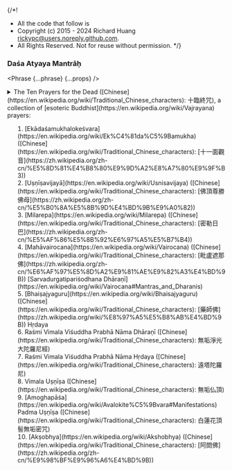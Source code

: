{/*!
 * All the code that follow is
 * Copyright (c) 2015 - 2024 Richard Huang <rickypc@users.noreply.github.com>.
 * All Rights Reserved. Not for reuse without permission.
 */}


### Daśa Atyaya Mantrāḥ

<Phrase {...phrase} {...props} />

<details>
  <summary>
    The Ten Prayers for the Dead ([Chinese](https://en.wikipedia.org/wiki/Traditional_Chinese_characters): 十臨終咒), a collection of [esoteric Buddhist](https://en.wikipedia.org/wiki/Vajrayana) prayers:
    <ol>
      <li>[Ekādaśamukhalokeśvara](https://en.wikipedia.org/wiki/Ek%C4%81da%C5%9Bamukha) ([Chinese](https://en.wikipedia.org/wiki/Traditional_Chinese_characters): [十一面觀音](https://zh.wikipedia.org/zh-cn/%E5%8D%81%E4%B8%80%E9%9D%A2%E8%A7%80%E9%9F%B3))</li>
      <li>[Uṣṇīṣavijayā](https://en.wikipedia.org/wiki/Usnisavijaya) ([Chinese](https://en.wikipedia.org/wiki/Traditional_Chinese_characters): [佛頂尊勝佛母](https://zh.wikipedia.org/zh-cn/%E5%B0%8A%E5%8B%9D%E4%BD%9B%E9%A0%82))</li>
      <li>[Milarepa](https://en.wikipedia.org/wiki/Milarepa) ([Chinese](https://en.wikipedia.org/wiki/Traditional_Chinese_characters): [密勒日巴](https://zh.wikipedia.org/zh-cn/%E5%AF%86%E5%8B%92%E6%97%A5%E5%B7%B4))</li>
      <li>[Mahāvairocana](https://en.wikipedia.org/wiki/Vairocana) ([Chinese](https://en.wikipedia.org/wiki/Traditional_Chinese_characters): [毗盧遮那佛](https://zh.wikipedia.org/zh-cn/%E6%AF%97%E5%8D%A2%E9%81%AE%E9%82%A3%E4%BD%9B)) [Sarvadurgatipariśodhana Dhāraṇī](https://en.wikipedia.org/wiki/Vairocana#Mantras_and_Dharanis)</li>
      <li>[Bhaiṣajyaguru](https://en.wikipedia.org/wiki/Bhaisajyaguru) ([Chinese](https://en.wikipedia.org/wiki/Traditional_Chinese_characters): [藥師佛](https://zh.wikipedia.org/wiki/%E8%97%A5%E5%B8%AB%E4%BD%9B)) Hṛdaya</li>
      <li>Raśmi Vimala Viśuddha Prabhā Nāma Dhāraṇī ([Chinese](https://en.wikipedia.org/wiki/Traditional_Chinese_characters): 無垢淨光大陀羅尼經)</li>
      <li>Raśmi Vimala Viśuddha Prabhā Nāma Hṛdaya ([Chinese](https://en.wikipedia.org/wiki/Traditional_Chinese_characters): 遠塔陀羅尼)</li>
      <li>Vimala Uṣṇīṣa ([Chinese](https://en.wikipedia.org/wiki/Traditional_Chinese_characters): 無垢仏頂)</li>
      <li>[Amoghapāśa](https://en.wikipedia.org/wiki/Avalokite%C5%9Bvara#Manifestations) Padma Uṣṇīṣa ([Chinese](https://en.wikipedia.org/wiki/Traditional_Chinese_characters): 白蓮花頂髻無垢密咒)</li>
      <li>[Akṣobhya](https://en.wikipedia.org/wiki/Akshobhya) ([Chinese](https://en.wikipedia.org/wiki/Traditional_Chinese_characters): [阿閦佛](https://zh.wikipedia.org/zh-cn/%E9%98%BF%E9%96%A6%E4%BD%9B))</li>
    </ol>
  </summary>
  <div>
    <MultiLingual {...phrase} />
  </div>
</details>

